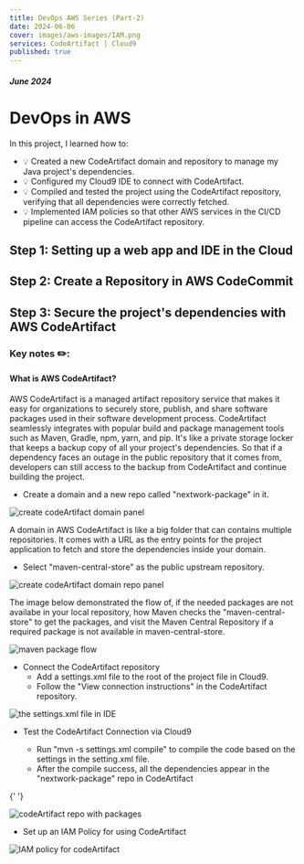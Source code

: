 ```yaml
---
title: DevOps AWS Series (Part-2)
date: 2024-06-06
cover: images/aws-images/IAM.png
services: CodeArtifact | Cloud9
published: true
---
```


##### June 2024

# DevOps in AWS

In this project, I learned how to:

-   💡 Created a new CodeArtifact domain and repository to manage my Java project's dependencies.
-   💡 Configured my Cloud9 IDE to connect with CodeArtifact.
-   💡 Compiled and tested the project using the CodeArtifact repository, verifying that all dependencies were correctly fetched.
-   💡 Implemented IAM policies so that other AWS services in the CI/CD pipeline can access the CodeArtifact repository.

## Step 1: Setting up a web app and IDE in the Cloud

## Step 2: Create a Repository in AWS CodeCommit

## Step 3: Secure the project's dependencies with AWS CodeArtifact

<HighlightBlock color="#f9e4ff">
    <h3>Key notes ✏️:</h3>
    <h4>What is AWS CodeArtifact?</h4>
    <p>
        AWS CodeArtifact is a managed artifact repository service that makes it
        easy for organizations to securely store, publish, and share software
        packages used in their software development process. CodeArtifact
        seamlessly integrates with popular build and package management tools
        such as Maven, Gradle, npm, yarn, and pip. It's like a private storage
        locker that keeps a backup copy of all your project's dependencies. So
        that if a dependency faces an outage in the public repository that it
        comes from, developers can still access to the backup from CodeArtifact
        and continue building the project.
    </p>
</HighlightBlock>

-   Create a domain and a new repo called "nextwork-package" in it.

<img
    src="/images/aws-images/devOps/create-domain.png"
    alt="create codeArtifact domain panel"
/>

A domain in AWS CodeArtifact is like a big folder that can contains multiple repositories. It comes with a URL as the entry points for the project application to fetch and store the dependencies inside your domain.

-   Select "maven-central-store" as the public upstream repository.

<img
    src="/images/aws-images/devOps/create-domain-repo.png"
    alt="create codeArtifact domain repo panel"
/>

The image below demonstrated the flow of, if the needed packages are not availabe in your local repository, how Maven checks the "maven-central-store" to get the packages, and visit the Maven Central Repository if a required package is not available in maven-central-store.

<img
    src="/images/aws-images/devOps/maven-package-flow.png"
    alt="maven package flow"
/>

-   Connect the CodeArtifact repository
    -   Add a settings.xml file to the root of the project file in Cloud9.
    -   Follow the "View connection instructions" in the CodeArtifact repository.

<img
    src="/images/aws-images/devOps/settings.png"
    alt="the settings.xml file in IDE"
/>

-   Test the CodeArtifact Connection via Cloud9

    -   Run "mvn -s settings.xml compile" to compile the code based on the settings in the setting.xml file.
    -   After the compile success, all the dependencies appear in the "nextwork-package" repo in CodeArtifact

{' '}

<img
    src="/images/aws-images/devOps/codeartifact-with-dependencies.png"
    alt="codeArtifact repo with packages"
/>

-   Set up an IAM Policy for using CodeArtifact

<img
    src="/images/aws-images/devOps/codeartifact-policy.png"
    alt="IAM policy for codeArtifact"
/>
